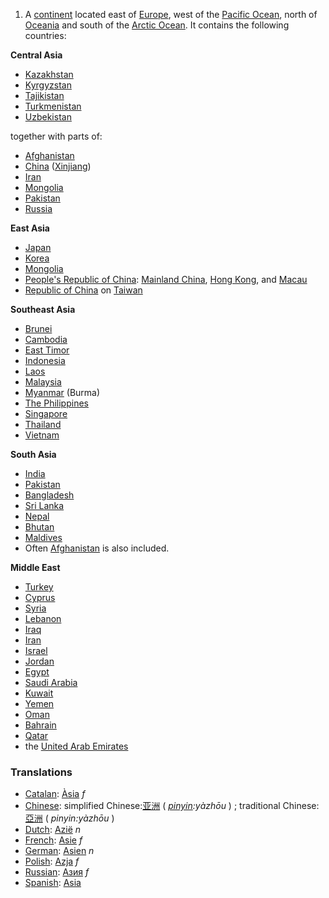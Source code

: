 #A [[continent]] located east of [[Europe]], west of the [[Pacific Ocean]], north of [[Oceania]] and south of the [[Arctic Ocean]].  It contains the following countries:

'''Central Asia'''
*[[Kazakhstan]]
*[[Kyrgyzstan]]
*[[Tajikistan]]
*[[Turkmenistan]]
*[[Uzbekistan]]

together with parts of:
*[[Afghanistan]]
*[[China]] ([[Xinjiang]])
*[[Iran]]
*[[Mongolia]]
*[[Pakistan]]
*[[Russia]]

'''East Asia'''
* [[Japan]]
* [[Korea]]
* [[Mongolia]]
* [[People's Republic of China]]: [[Mainland China]], [[Hong Kong]], and [[Macau]]
* [[Republic of China]] on [[Taiwan]]

'''Southeast Asia'''
* [[Brunei]]
* [[Cambodia]]
* [[East Timor]]
* [[Indonesia]]
* [[Laos]]
* [[Malaysia]]
* [[Myanmar]] (Burma)
* [[Philippines|The Philippines]]
* [[Singapore]]
* [[Thailand]]
* [[Vietnam]]

'''South Asia'''
* [[India]]
* [[Pakistan]]
* [[Bangladesh]]
* [[Sri Lanka]]
* [[Nepal]]
* [[Bhutan]]
* [[Maldives]]
* Often [[Afghanistan]] is also included.

'''Middle East'''
* [[Turkey]]
* [[Cyprus]]
* [[Syria]]
* [[Lebanon]]
* [[Iraq]]
* [[Iran]]
* [[Israel]]
* [[Jordan]]
* [[Egypt]]
* [[Saudi Arabia]]
* [[Kuwait]]
* [[Yemen]]
* [[Oman]]
* [[Bahrain]]
* [[Qatar]]
* the [[United Arab Emirates]]

=== Translations ===
*[[Catalan]]: [[Àsia]] ''f''
*[[Chinese]]: simplified Chinese:[[亚洲]] ( ''[[pinyin]]:yàzhōu'' ) ; traditional Chinese: [[亞洲]] ( ''pinyin:yàzhōu'' )
*[[Dutch]]: [[Azië]] ''n''
*[[French]]: [[Asie]] ''f''
*[[German]]: [[Asien]] ''n''
*[[Polish]]: [[Azja]] ''f''
*[[Russian]]: [[Азия]] ''f''
*[[Spanish]]: [[Asia]]